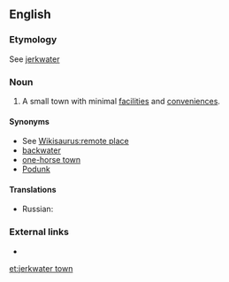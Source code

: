 ==English==

===Etymology===
See [[jerkwater]]

===Noun===
{{en-noun|head=[[jerkwater]] [[town]]}}

# A small town with minimal [[facility|facilities]] and [[convenience]]s.

====Synonyms====
* See [[Wikisaurus:remote place]]
* [[backwater]]
* [[one-horse town]]
* [[Podunk]]

====Translations====
{{trans-top|small town}}
* Russian: {{t|ru|захолустный городишко}}
{{trans-mid}}
{{trans-bottom}}

===External links===
* {{R:OneLook}}

[[et:jerkwater town]]